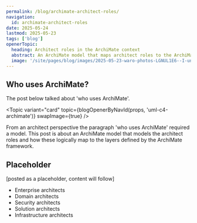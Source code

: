 ```yaml
---
permalink: /blog/archimate-architect-roles/
navigation:
  id: archimate-architect-roles
date: 2025-05-24
lastmod: 2025-05-23
tags: ['blog']
openerTopic:
  heading: Architect roles in the ArchiMate context
  abstract: An ArchiMate model that maps architect roles to the ArchiMate framework layers.
  image: '/site/pages/blog/images/2025-05-23-waro-photos-LGNUL1E6--I-unsplash.jpg'
---
```



## Who uses ArchiMate?

The post below talked about 'who uses ArchiMate'.

<Topic variant="card" topic={blogOpenerByNavId(props, 'uml-c4-archimate')} swapImage={true} />

From an architect perspective the paragraph 'who uses ArchiMate' required a
model. This post is about an ArchiMate model that models the architect roles and
how these logically map to the layers defined by the ArchiMate framework.

## Placeholder

[posted as a placeholder, content will follow]

- Enterprise architects
- Domain architects
- Security architects
- Solution architects
- Infrastructure architects

<div className="s-popout s-block-space u-block-space-l">
  <div className="s-wrapper u-bg-color-diagram u-border-radius-pill" style={{ '--wrapper-width': '60rem' }}>
    <Picture
      className="s-block-space u-block-space-s"
      src="/site/pages/blog/images-architecture/archimate-architect-roles.svg"
    />
  </div>
</div>
